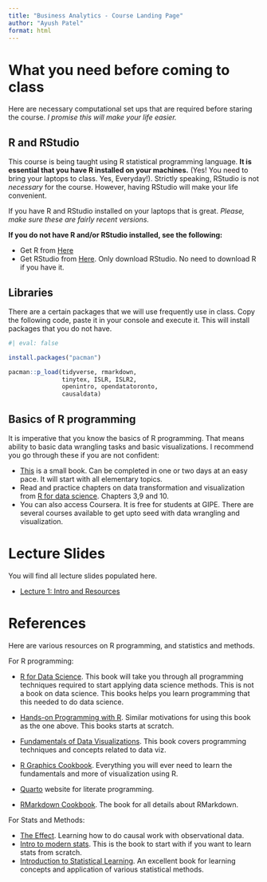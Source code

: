 ```yaml
---
title: "Business Analytics - Course Landing Page"
author: "Ayush Patel"
format: html
---
```


# What you need before coming to class

Here are necessary computational set ups that are required before staring the course. *I promise this will make your life easier.*

## R and RStudio

This course is being taught using R statistical programming language. **It is essential that you have R installed on your machines.** (Yes! You need to bring your laptops to class. Yes, Everyday!).  Strictly speaking, RStudio is not *necessary* for the course. However, having RStudio will make your life convenient.

If you have R and RStudio installed on your laptops that is great. *Please, make sure these are fairly recent versions.*

**If you do not have R and/or RStudio installed, see the following:**

  + Get R from [Here](https://cran.icts.res.in/)
  + Get RStudio from [Here](https://posit.co/download/rstudio-desktop/). Only download RStudio. No need to download R if you have it.    

## Libraries

There are a certain packages that we will use frequently use in class. Copy the following code, paste it in your console and execute it. This will install packages that you do not have.


```r
#| eval: false

install.packages("pacman")

pacman::p_load(tidyverse, rmarkdown, 
               tinytex, ISLR, ISLR2, 
               openintro, opendatatoronto,
               causaldata)


```


## Basics of R programming

It is imperative that you know the basics of R programming. That means ability to basic data wrangling tasks and basic visualizations. I recommend you go through these if you are not confident:

  + [This](https://rbasics.netlify.app/index.html) is a small book. Can be completed in one or two days at an easy pace. It will start with all elementary topics. 
  + Read and practice chapters on data transformation and visualization from [R for data science](https://r4ds.hadley.nz). Chapters 3,9 and 10.
  + You can also access Coursera. It is free for students at GIPE. There are several courses available to get upto seed with data wrangling and visualization.
  

# Lecture Slides

You will find all lecture slides populated here.

  + [Lecture 1: Intro and Resources](/lecture1.html)


# References

Here are various resources on R programming, and statistics and methods.
  
For R programming:

  + [R for Data Science](https://r4ds.hadley.nz/). This book will take you through all programming techniques required to start applying data science methods. This is not a book on data science. This books helps you learn programming that this needed to do data science.
  
  + [Hands-on Programming with R](https://rstudio-education.github.io/hopr/). Similar motivations for using this book as the one above. This books starts at scratch.
  + [Fundamentals of Data Visualizations](https://clauswilke.com/dataviz/). This book covers programming techniques and concepts related to data viz.
  + [R Graphics Cookbook](https://r-graphics.org/). Everything you will ever need to learn the fundamentals and more of visualization using R.
  + [Quarto](https://quarto.org/) website for literate programming.
  + [RMarkdown Cookbook](https://bookdown.org/yihui/rmarkdown-cookbook/). The book for all details about RMarkdown.
  
  
For Stats and Methods:

  + [The Effect](https://theeffectbook.net/). Learning how to do causal work with observational data.
  + [Intro to modern stats](https://openintro-ims.netlify.app/index.html). This is the book to start with if you want to learn stats from scratch.
  + [Introduction to Statistical Learning](https://www.statlearning.com/). An excellent book for learning concepts and application of various statistical methods.
